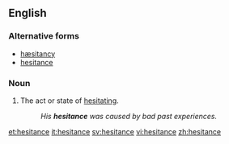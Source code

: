 ==English==

===Alternative forms===
* [[hæsitancy]] {{qualifier|archaic}}
* [[hesitance]]

===Noun===
{{en-noun|-}}

# The act or state of [[hesitate|hesitating]].
#:''His '''hesitance''' was caused by bad past experiences.''

[[et:hesitance]]
[[it:hesitance]]
[[sv:hesitance]]
[[vi:hesitance]]
[[zh:hesitance]]